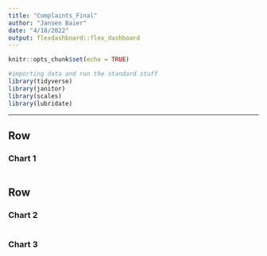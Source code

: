 ```yaml
---
title: "Complaints_Final"
author: "Jansen Baier"
date: "4/18/2022"
output: flexdashboard::flex_dashboard
---
```


```r
knitr::opts_chunk$set(echo = TRUE)
```

```r
#importing data and run the standard stuff
library(tidyverse)
library(janitor) 
library(scales)
library(lubridate)

```
---
    
Row
-------------------------------------
    
### Chart 1
    
```r
```
   
Row
-------------------------------------
    
### Chart 2
    
```r
```
    
### Chart 3

```r
```


